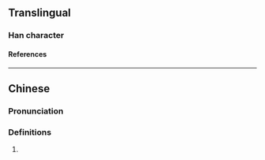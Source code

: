 {{character info}}
{{character info|0x2F8E6}}
==Translingual==

===Han character===
{{Han char|rn=75|rad=木|as=08|sn=12|four=42960|canj=DVVW|ids=⿰木甾}}

====References====
{{Han ref|kx=0537.040|dkj=15033|dj=0924.090|hdz=21242.060|uh=6914|ud=26900|bh=D9C4|bd=55748}}
{{Han ref|uh=2F8E6}}

----

==Chinese==
{{zh-forms}}

===Pronunciation===
{{zh-pron
|m=zī
|c=zi1
|mc=
|oc=y
|cat=
}}

===Definitions===
{{zh-hanzi}}

# {{rfdef|zh}}